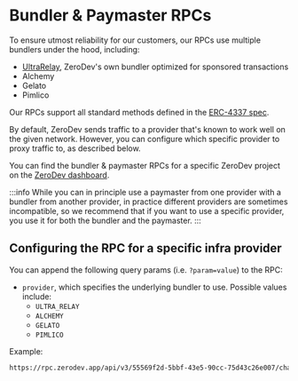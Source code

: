 # Bundler & Paymaster RPCs

To ensure utmost reliability for our customers, our RPCs use multiple bundlers under the hood, including: 

- [UltraRelay](/sdk/core-api/sponsor-gas#ultrarelay), ZeroDev's own bundler optimized for sponsored transactions
- Alchemy
- Gelato
- Pimlico

Our RPCs support all standard methods defined in the [ERC-4337 spec](https://eips.ethereum.org/EIPS/eip-4337).

By default, ZeroDev sends traffic to a provider that's known to work well on the given network.  However, you can configure which specific provider to proxy traffic to, as described below.

You can find the bundler & paymaster RPCs for a specific ZeroDev project on the [ZeroDev dashboard](https://dashboard.zerodev.app/).

:::info
While you can in principle use a paymaster from one provider with a bundler from another provider, in practice different providers are sometimes incompatible, so we recommend that if you want to use a specific provider, you use it for both the bundler and the paymaster.
:::

## Configuring the RPC for a specific infra provider

You can append the following query params (i.e. `?param=value`) to the RPC:

- `provider`, which specifies the underlying bundler to use.  Possible values include:
  - `ULTRA_RELAY`
  - `ALCHEMY`
  - `GELATO`
  - `PIMLICO`

Example:

```txt
https://rpc.zerodev.app/api/v3/55569f2d-5bbf-43e5-90cc-75d43c26e007/chain/42161?provider=ULTRA_RELAY
```